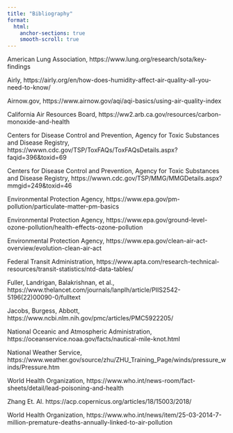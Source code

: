 ```yaml
---
title: "Bibliography"
format:
  html:
    anchor-sections: true
    smooth-scroll: true
---
```


American Lung Association, https://www.lung.org/research/sota/key-findings

Airly, https://airly.org/en/how-does-humidity-affect-air-quality-all-you-need-to-know/

Airnow.gov, https://www.airnow.gov/aqi/aqi-basics/using-air-quality-index

California Air Resources Board, https://ww2.arb.ca.gov/resources/carbon-monoxide-and-health

Centers for Disease Control and Prevention, Agency for Toxic Substances and Disease Registry, https://wwwn.cdc.gov/TSP/ToxFAQs/ToxFAQsDetails.aspx?faqid=396&toxid=69

Centers for Disease Control and Prevention, Agency for Toxic Substances and Disease Registry, https://wwwn.cdc.gov/TSP/MMG/MMGDetails.aspx?mmgid=249&toxid=46 

Environmental Protection Agency, https://www.epa.gov/pm-pollution/particulate-matter-pm-basics 

Environmental Protection Agency, https://www.epa.gov/ground-level-ozone-pollution/health-effects-ozone-pollution 

Environmental Protection Agency, https://www.epa.gov/clean-air-act-overview/evolution-clean-air-act 

Federal Transit Administration, https://www.apta.com/research-technical-resources/transit-statistics/ntd-data-tables/

Fuller, Landrigan, Balakrishnan, et al., https://www.thelancet.com/journals/lanplh/article/PIIS2542-5196(22)00090-0/fulltext 

Jacobs, Burgess, Abbott, https://www.ncbi.nlm.nih.gov/pmc/articles/PMC5922205/

National Oceanic and Atmospheric Administration, https://oceanservice.noaa.gov/facts/nautical-mile-knot.html

National Weather Service, https://www.weather.gov/source/zhu/ZHU_Training_Page/winds/pressure_winds/Pressure.htm 

World Health Organization, https://www.who.int/news-room/fact-sheets/detail/lead-poisoning-and-health 

Zhang Et. Al. https://acp.copernicus.org/articles/18/15003/2018/

World Health Organization, https://www.who.int/news/item/25-03-2014-7-million-premature-deaths-annually-linked-to-air-pollution
